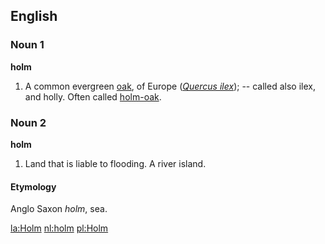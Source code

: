 ==English==

===Noun 1===
'''holm'''
#A common evergreen [[oak]], of Europe (''[[Quercus ilex]]''); -- called also ilex, and holly.  Often called [[holm-oak]].
===Noun 2===
'''holm'''
# Land that is liable to flooding.  A river island.
====Etymology====
Anglo Saxon ''holm'', sea.

[[la:Holm]]
[[nl:holm]]
[[pl:Holm]]